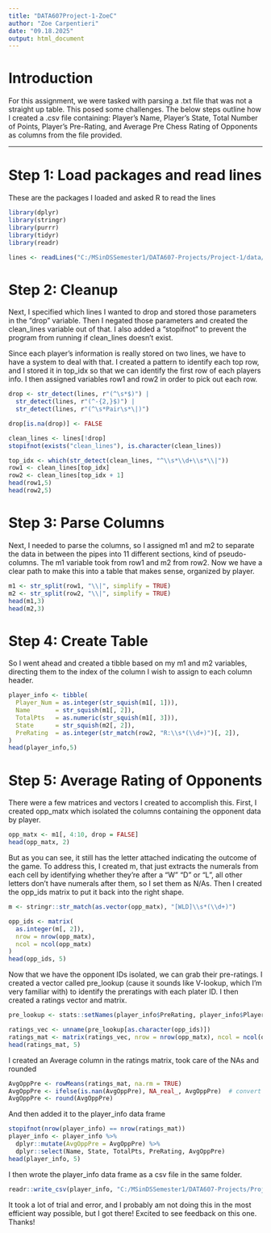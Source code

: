 ```yaml
---
title: "DATA607Project-1-ZoeC"
author: "Zoe Carpentieri"
date: "09.18.2025"
output: html_document
---
```


# Introduction

For this assignment, we were tasked with parsing a .txt file that was not a straight up table. This posed some challenges. The below steps outline how I created a .csv file containing: Player’s Name, Player’s State, Total Number of Points, Player’s Pre-Rating, and Average Pre Chess Rating of Opponents as columns from the file provided.  

---

# Step 1: Load packages and read lines

These are the packages I loaded and asked R to read the lines

```r
library(dplyr)
library(stringr)
library(purrr)
library(tidyr)
library(readr)

lines <- readLines("C:/MSinDSSemester1/DATA607-Projects/Project-1/data/tournamentinfo.txt")

```

# Step 2: Cleanup

Next, I specified which lines I wanted to drop and stored those parameters in the "drop" variable. Then I negated those parameters and created the clean_lines variable out of that. I also added a "stopifnot" to prevent the program from running if clean_lines doesn't exist. 

Since each player's information is really stored on two lines, we have to have a system to deal with that. I created a pattern to identify each top row, and I stored it in top_idx so that we can identify the first row of each players info. I then assigned variables row1 and row2 in order to pick out each row.

```r
drop <- str_detect(lines, r"(^\s*$)") |          
  str_detect(lines, r"(^-{2,}$)") |       
  str_detect(lines, r"(^\s*Pair\s*\|)")   

drop[is.na(drop)] <- FALSE

clean_lines <- lines[!drop]
stopifnot(exists("clean_lines"), is.character(clean_lines))

top_idx <- which(str_detect(clean_lines, "^\\s*\\d+\\s*\\|"))
row1 <- clean_lines[top_idx]        
row2 <- clean_lines[top_idx + 1] 
head(row1,5)
head(row2,5)

```

# Step 3: Parse Columns

Next, I needed to parse the columns, so I assigned m1 and m2 to separate the data in between the pipes into 11 different sections, kind of pseudo-columns. The m1 variable took from row1 and m2 from row2. Now we have a clear path to make this into a table that makes sense, organized by player. 

```r
m1 <- str_split(row1, "\\|", simplify = TRUE)
m2 <- str_split(row2, "\\|", simplify = TRUE)
head(m1,3)
head(m2,3)
```

# Step 4: Create Table

So I went ahead and created a tibble based on my m1 and m2 variables, directing them to the index of the column I wish to assign to each column header. 

```r
player_info <- tibble(
  Player_Num = as.integer(str_squish(m1[, 1])),
  Name       = str_squish(m1[, 2]),
  TotalPts   = as.numeric(str_squish(m1[, 3])),
  State      = str_squish(m2[, 2]),
  PreRating  = as.integer(str_match(row2, "R:\\s*(\\d+)")[, 2]),
)
head(player_info,5)
```

# Step 5: Average Rating of Opponents

There were a few matrices and vectors I created to accomplish this. First, I created opp_matx which isolated the columns containing the opponent data by player.

```r
opp_matx <- m1[, 4:10, drop = FALSE]
head(opp_matx, 2)
```

But as you can see, it still has the letter attached indicating the outcome of the game. To address this, I created m, that just extracts the numerals from each cell by identifying whether they're after a "W" "D" or "L", all other letters don't have numerals after them, so I set them as N/As. Then I created the opp_ids matrix to put it back into the right shape.

```r
m <- stringr::str_match(as.vector(opp_matx), "[WLD]\\s*(\\d+)")

opp_ids <- matrix(
  as.integer(m[, 2]),
  nrow = nrow(opp_matx),
  ncol = ncol(opp_matx)
)
head(opp_ids, 5)
```

Now that we have the opponent IDs isolated, we can grab their pre-ratings. I created a vector called pre_lookup (cause it sounds like V-lookup, which I'm very familiar with) to identify the preratings with each plater ID. I then created a ratings vector and matrix. 

```r
pre_lookup <- stats::setNames(player_info$PreRating, player_info$Player_Num)

ratings_vec <- unname(pre_lookup[as.character(opp_ids)])
ratings_mat <- matrix(ratings_vec, nrow = nrow(opp_matx), ncol = ncol(opp_matx))
head(ratings_mat, 5)
```

I created an Average column in the ratings matrix, took care of the NAs and rounded

```r
AvgOppPre <- rowMeans(ratings_mat, na.rm = TRUE)
AvgOppPre <- ifelse(is.nan(AvgOppPre), NA_real_, AvgOppPre)  # convert NaN (all-NA rows) to NA
AvgOppPre <- round(AvgOppPre)
```

And then added it to the player_info data frame

```r
stopifnot(nrow(player_info) == nrow(ratings_mat))
player_info <- player_info %>%
  dplyr::mutate(AvgOppPre = AvgOppPre) %>%
  dplyr::select(Name, State, TotalPts, PreRating, AvgOppPre)
head(player_info, 5)
```

I then wrote the player_info data frame as a csv file in the same folder. 
```r
readr::write_csv(player_info, "C:/MSinDSSemester1/DATA607-Projects/Project-1/tournament_players.csv")
```

It took a lot of trial and error, and I probably am not doing this in the most efficient way possible, but I got there! Excited to see feedback on this one. Thanks!
